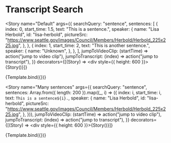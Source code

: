 

<Meta title="Library/Details/Transcript Search" component={TranscriptSearch} />

# Transcript Search

<ArgsTable of={TranscriptSearch} />


<Story
  name="Default"
  args={{
    searchQuery: "sentence",
    sentences: [
      {
        index: 0,
        start_time: 1.5,
        text: "This is a sentence.",
        speaker: {
          name: "Lisa Herbold",
          id: "lisa-herbold",
          pictureSrc: "https://www.seattle.gov/images/Council/Members/Herbold/Herbold_225x225.jpg",
        },
      },
      {
        index: 1,
        start_time: 2,
        text: "This is another sentence.",
        speaker: {
          name: "Unknown",
        },
      },
    ],
    jumpToVideoClip: (startTime) => action("jump to video clip"),
    jumpToTranscript: (index) => action("jump to transcript"),
  }}
  decorators={[(Story) => <div style={{ height: 600 }}>{Story()}</div>]}
>
  {Template.bind({})}
</Story>

<Story
  name="Many sentences"
  args={{
    searchQuery: "sentence",
    sentences: Array.from({ length: 200 }).map((_, i) => ({
      index: i,
      start_time: i,
      text: `This is a sentence${i}.`,
      speaker: {
        name: "Lisa Herbold",
        id: "lisa-herbold",
        pictureSrc: "https://www.seattle.gov/images/Council/Members/Herbold/Herbold_225x225.jpg",
      },
    })),
    jumpToVideoClip: (startTime) => action("jump to video clip"),
    jumpToTranscript: (index) => action("jump to transcript"),
  }}
  decorators={[(Story) => <div style={{ height: 600 }}>{Story()}</div>]}
>
  {Template.bind({})}
</Story>
